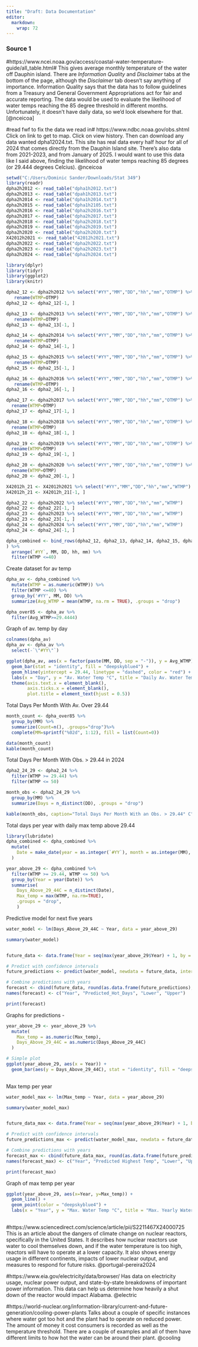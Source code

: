 ```yaml
---
title: "Draft: Data Documentation"
editor: 
  markdown: 
    wrap: 72
---
```


### Source 1

#https://www.ncei.noaa.gov/access/coastal-water-temperature-guide/all_table.html#
This gives average monthly temperature of the water off Dauphin island.
There are *Information Quality* and *Disclaimer* tabs at the bottom of
the page, although the *Disclaimer* tab doesn't say anything of
importance. Information Quality says that the data has to follow
guidelines from a Treasury and General Government Appropriations act for
fair and accurate reporting. The data would be used to evaluate the
likelihood of water temps reaching the 85 degree threshold in different
months. Unfortunately, it doesn't have daily data, so we'd look
elsewhere for that. [@nceicoa]

#read fwf to fix the data we read in#
https://www.ndbc.noaa.gov/obs.shtml Click on link to get to map. Click
on view history. Then can download any data wanted dpha12024.txt. This
site has real data every half hour for all of 2024 that comes directly
from the Dauphin Island site. There's also data from 2021-2023, and from
January of 2025. I would want to use this data like I said above,
finding the likelihood of water temps reaching 85 degrees (or 29.444
degrees Celcius). @nceicoa

```R
setwd("C:/Users/Dominic Sander/Downloads/Stat 349")
library(readr)
dpha2h2012 <- read_table("dpha1h2012.txt")
dpha2h2013 <- read_table("dpah1h2013.txt")
dpha2h2014 <- read_table("dpha1h2014.txt")
dpha2h2015 <- read_table("dpha1h2105.txt")
dpha2h2016 <- read_table("dpha2h2016.txt")
dpha2h2017 <- read_table("dpha2h2017.txt")
dpha2h2018 <- read_table("dpha2h2018.txt")
dpha2h2019 <- read_table("dpha2h2019.txt")
dpha2h2020 <- read_table("dpha2h2020.txt")
X42012h2021 <- read_table("42012h2021.txt")
dpha2h2022 <- read_table("dpha2h2022.txt")
dpha2h2023 <- read_table("dpha2h2023.txt")
dpha2h2024 <- read_table("dpha2h2024.txt")


```


```R
library(dplyr)
library(tidyr)
library(ggplot2)
library(knitr)

dpha2_12 <- dpha2h2012 %>% select("#YY","MM","DD","hh","mm","OTMP") %>%
   rename(WTMP=OTMP)
dpha2_12 <- dpha2_12[-1, ]

dpha2_13 <- dpha2h2013 %>% select("#YY","MM","DD","hh","mm","OTMP") %>%
   rename(WTMP=OTMP)
dpha2_13 <- dpha2_13[-1, ]

dpha2_14 <- dpha2h2014 %>% select("#YY","MM","DD","hh","mm","OTMP") %>%
   rename(WTMP=OTMP)
dpha2_14 <- dpha2_14[-1, ]

dpha2_15 <- dpha2h2015 %>% select("#YY","MM","DD","hh","mm","OTMP") %>%
   rename(WTMP=OTMP)
dpha2_15 <- dpha2_15[-1, ]

dpha2_16 <- dpha2h2016 %>% select("#YY","MM","DD","hh","mm","OTMP") %>%
   rename(WTMP=OTMP)
dpha2_16 <- dpha2_16[-1, ] 

dpha2_17 <- dpha2h2017 %>% select("#YY","MM","DD","hh","mm","OTMP") %>%
  rename(WTMP=OTMP)
dpha2_17 <- dpha2_17[-1, ]

dpha2_18 <- dpha2h2018 %>% select("#YY","MM","DD","hh","mm","OTMP") %>%
  rename(WTMP=OTMP)
dpha2_18 <- dpha2_18[-1, ]

dpha2_19 <- dpha2h2019 %>% select("#YY","MM","DD","hh","mm","OTMP") %>%
  rename(WTMP=OTMP)
dpha2_19 <- dpha2_19[-1, ]

dpha2_20 <- dpha2h2020 %>% select("#YY","MM","DD","hh","mm","OTMP") %>%
  rename(WTMP=OTMP)
dpha2_20 <- dpha2_20[-1, ]

X42012h_21 <- X42012h2021 %>% select("#YY","MM","DD","hh","mm","WTMP")
X42012h_21 <- X42012h_21[-1, ]

dpha2_22 <- dpha2h2022 %>% select("#YY","MM","DD","hh","mm","WTMP") 
dpha2_22 <- dpha2_22[-1, ]
dpha2_23 <- dpha2h2023 %>% select("#YY","MM","DD","hh","mm","WTMP") 
dpha2_23 <- dpha2_23[-1, ]
dpha2_24 <- dpha2h2024 %>% select("#YY","MM","DD","hh","mm","WTMP") 
dpha2_24 <- dpha2_24[-1, ]

dpha_combined <- bind_rows(dpha2_12, dpha2_13, dpha2_14, dpha2_15, dpha2_16, dpha2_17, dpha2_18, dpha2_19, dpha2_20, X42012h_21, dpha2_22, dpha2_23, dpha2_24
) %>%
  arrange(`#YY`, MM, DD, hh, mm) %>%
  filter(WTMP <=40)

```

Create dataset for av temp
```R
dpha_av <- dpha_combined %>%
  mutate(WTMP = as.numeric(WTMP)) %>%
  filter(WTMP <=40) %>%
  group_by('#YY', MM, DD) %>%
  summarize(Avg_WTMP = mean(WTMP, na.rm = TRUE), .groups = "drop")

dpha_over85 <- dpha_av %>%
  filter(Avg_WTMP>=29.4444)

```

Graph of av. temp by day
```R
colnames(dpha_av)
dpha_av <- dpha_av %>%
  select(-`\"#YY\"`)

ggplot(dpha_av, aes(x = factor(paste(MM, DD, sep = "-")), y = Avg_WTMP)) +
  geom_bar(stat = "identity", fill = "deepskyblue4") + 
  geom_hline(yintercept = 29.44, linetype = "dashed", color = "red") +
  labs(x = "Day", y = "Av. Water Temp °C", title = "Daily Av. Water Temp 2012-2024") +
  theme(axis.text.x = element_blank(),  
        axis.ticks.x = element_blank(), 
        plot.title = element_text(hjust = 0.5))

```

Total Days Per Month With Av. Over 29.44
```R

month_count <- dpha_over85 %>%
  group_by(MM) %>%
  summarize(Count=n(), .groups="drop")%>%
  complete(MM=sprintf("%02d", 1:12), fill = list(Count=0))

data(month_count)
kable(month_count)

```

Total Days Per Month With Obs. > 29.44 in 2024
```R
dpha2_24_29 <- dpha2_24 %>%
  filter(WTMP >= 29.44) %>%
  filter(WTMP <= 50)

month_obs <- dpha2_24_29 %>%
  group_by(MM) %>%
  summarize(Days = n_distinct(DD), .groups = "drop")

kable(month_obs, caption="Total Days Per Month With an Obs. > 29.44° C", col.names=c("Month", "Total Days"))
```

Total days per year with daily max temp above 29.44
```R
library(lubridate)
dpha_combined <- dpha_combined %>%
  mutate(
    Date = make_date(year = as.integer(`#YY`), month = as.integer(MM), day = as.integer(DD))
  )

year_above_29 <- dpha_combined %>%
  filter(WTMP >= 29.44, WTMP <= 50) %>%
  group_by(Year = year(Date)) %>%
  summarise(
    Days_Above_29_44C = n_distinct(Date), 
    Max_temp = max(WTMP, na.rm=TRUE),
    .groups = "drop",
    )
```


Predictive model for next five years
```R
water_model <- lm(Days_Above_29_44C ~ Year, data = year_above_29)

summary(water_model)  


future_data <- data.frame(Year = seq(max(year_above_29$Year) + 1, by = 1, length.out = 5))

# Predict with confidence intervals
future_predictions <- predict(water_model, newdata = future_data, interval = "prediction")

# Combine predictions with years
forecast <- cbind(future_data, round(as.data.frame(future_predictions), 1))
names(forecast) <- c("Year", "Predicted_Hot_Days", "Lower", "Upper")

print(forecast)
```

Graphs for predictions - 
```R
year_above_29 <- year_above_29 %>%
  mutate(
    Max_temp = as.numeric(Max_temp),
    Days_Above_29_44C = as.numeric(Days_Above_29_44C)
  )

# Simple plot
ggplot(year_above_29, aes(x = Year)) +
  geom_bar(aes(y = Days_Above_29_44C), stat = "identity", fill = "deepskyblue4") 
  
```

Max temp per year
```R
water_model_max <- lm(Max_temp ~ Year, data = year_above_29)

summary(water_model_max)  


future_data_max <- data.frame(Year = seq(max(year_above_29$Year) + 1, by = 1, length.out = 5))

# Predict with confidence intervals
future_predictions_max <- predict(water_model_max, newdata = future_data_max, interval = "prediction")

# Combine predictions with years
forecast_max <- cbind(future_data_max, round(as.data.frame(future_predictions_max), 1))
names(forecast_max) <- c("Year", "Predicted Highest Temp", "Lower", "Upper")

print(forecast_max)
```

Graph of max temp per year
```R
ggplot(year_above_29, aes(x=Year, y=Max_temp)) +
  geom_line() +
  geom_point(color = "deepskyblue4") +
  labs(x = "Year", y = "Max. Water Temp °C", title = "Max. Yearly Water Temp 2012-2024") 
  
```



#https://www.sciencedirect.com/science/article/pii/S2211467X24000725
This is an article about the dangers of climate change on nuclear
reactors, specifically in the United States. It describes how nuclear
reactors use water to cool themselves down, and if the water temperature
is too high, reactors will have to operate at a lower capacity. It also
shows energy usage in different continents, impacts of lower nuclear
output, and measures to respond for future risks. @portugal-pereira2024

#https://www.eia.gov/electricity/data/browser/ Has data on electricity
usage, nuclear power output, and state-by-state breakdowns of important
power information. This data can help us determine how heavily a shut
down of the reactor would impact Alabama. @electric

#https://world-nuclear.org/information-library/current-and-future-generation/cooling-power-plants
Talks about a couple of specific instances where water got too hot and
the plant had to operate on reduced power. The amount of money it cost
consumers is recorded as well as the temperature threshold. There are a
couple of examples and all of them have different limits to how hot the
water can be around their plant. @cooling
